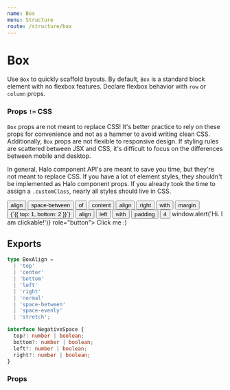 ```yaml
---
name: Box
menu: Structure
route: /structure/box
---
```



# Box

Use `Box` to quickly scaffold layouts. By default, `Box` is a standard block element with no flexbox features. Declare flexbox behavior with `row` or `column` props.

### Props `!=` CSS

`Box` props are not meant to replace CSS! It's better practice to rely on these props for convenience and not as a hammer to avoid writing clean CSS. Additionally, `Box` props are not flexible to responsive design. If styling rules are scattered between JSX and CSS, it's difficult to focus on the differences between mobile and desktop.

In general, Halo component API's are meant to save you time, but they're not meant to replace CSS. If you have a lot of element styles, they shouldn't be implemented as Halo component props. If you already took the time to assign a `.customClass`, nearly all styles should live in CSS.

<Playground>
  <Box padding>
    <Box align="stretch" column>
      <Box row align="space-between" margin={{ bottom: 2 }} background="orange--100">
        <Button>align</Button>
        <Button variant='secondary'>space-between</Button>
        <Button variant='secondary-gray'>of</Button>
        <Button variant='gray'>content</Button>
      </Box>
      <Box row align="right" valign="bottom" margin={{ top: 1, bottom: 2 }} background="red--100">
        <Button>align</Button>
        <Button variant='secondary' size="small">right</Button>
        <Button variant='secondary-gray' size="small">with</Button>
        <Button variant='gray' size="small">margin</Button>
        <Button variant='alternate' size="small">{`{{ top: 1, bottom: 2 }}`}</Button>
      </Box>
      <Box row align="left" valign="top" padding={4} background="purple--100">
        <Button>align</Button>
        <Button variant='secondary' size="small">left</Button>
        <Button variant='secondary-gray' size="small">with</Button>
        <Button variant='gray' size="small">padding</Button>
        <Button variant='alternate' size="small">4</Button>
      </Box>
      <Box background="green--100" margin={4} padding={4} textAlign="center" onClick={() => window.alert('Hi. I am clickable!')} role="button">
        Click me :)
      </Box>
    </Box>
  </Box>
</Playground>

## Exports

```ts
type BoxAlign =
  | 'top'
  | 'center'
  | 'bottom'
  | 'left'
  | 'right'
  | 'normal'
  | 'space-between'
  | 'space-evenly'
  | 'stretch';

interface NegativeSpace {
  top?: number | boolean;
  bottom?: number | boolean;
  left?: number | boolean;
  right?: number | boolean;
}
```

### Props

<Props of={Box} />

